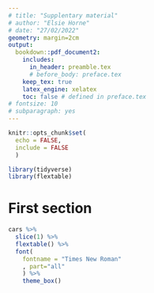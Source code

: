 ```yaml
---
# title: "Supplentary material"
# author: "Elsie Horne"
# date: "27/02/2022"
geometry: margin=2cm
output: 
  bookdown::pdf_document2:
    includes:
      in_header: preamble.tex
      # before_body: preface.tex
    keep_tex: true
    latex_engine: xelatex
    toc: false # defined in preface.tex
# fontsize: 10
# subparagraph: yes
---
```


```r
knitr::opts_chunk$set(
  echo = FALSE,
  include = FALSE
  )
```

```r
library(tidyverse)
library(flextable)
```

# First section


```r

cars %>%
  slice(1) %>%
  flextable() %>%
  font(
    fontname = "Times New Roman"
    , part="all"
    ) %>%
    theme_box() 
```

